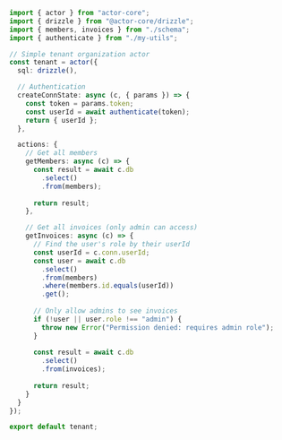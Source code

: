 ```typescript
import { actor } from "actor-core";
import { drizzle } from "@actor-core/drizzle";
import { members, invoices } from "./schema";
import { authenticate } from "./my-utils";

// Simple tenant organization actor
const tenant = actor({
  sql: drizzle(),

  // Authentication
  createConnState: async (c, { params }) => {
    const token = params.token;
    const userId = await authenticate(token);
    return { userId };
  },

  actions: {
    // Get all members
    getMembers: async (c) => {
      const result = await c.db
        .select()
        .from(members);
      
      return result;
    },

    // Get all invoices (only admin can access)
    getInvoices: async (c) => {
      // Find the user's role by their userId
      const userId = c.conn.userId;
      const user = await c.db
        .select()
        .from(members)
        .where(members.id.equals(userId))
        .get();
      
      // Only allow admins to see invoices
      if (!user || user.role !== "admin") {
        throw new Error("Permission denied: requires admin role");
      }
      
      const result = await c.db
        .select()
        .from(invoices);
      
      return result;
    }
  }
});

export default tenant;
```